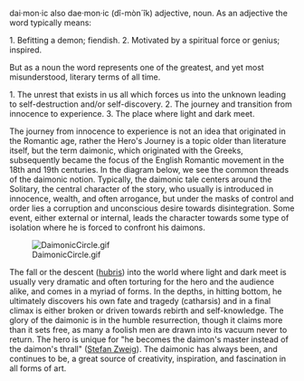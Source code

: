 dai·mon·ic also dae·mon·ic (dî-mòn´îk) adjective, noun. As an adjective the word typically means: 

1. Befitting a demon; fiendish. 
2. Motivated by a spiritual force or genius; inspired. 

But as a noun the word represents one of the greatest, and yet most misunderstood, literary terms of all time.

1. The unrest that exists in us all which forces us into the unknown leading to self-destruction and/or self-discovery.
2. The journey and transition from innocence to experience.
3. The place where light and dark meet.

The journey from innocence to experience is not an idea that originated in the Romantic age, rather the Hero's Journey is a topic older than literature itself, but the term daimonic, which originated with the Greeks, subsequently became the focus of the English Romantic movement in the 18th and 19th centuries. In the diagram below, we see the common threads of the daimonic notion. Typically, the daimonic tale centers around the Solitary, the central character of the story, who usually is introduced in innocence, wealth, and often arrogance, but under the masks of control and order lies a corruption and unconscious desire towards disintegration. Some event, either external or internal, leads the character towards some type of isolation where he is forced to confront his daimons. 

[[Image:DaimonicCircle.gif]]

The fall or the descent ([[hubris]]) into the world where light and dark meet is usually very dramatic and often torturing for the hero and the audience alike, and comes in a myriad of forms. In the depths, in hitting bottom, he ultimately discovers his own fate and tragedy (catharsis) and in a final climax is either broken or driven towards rebirth and self-knowledge. The glory of the daimonic is in the humble resurrection, though it claims more than it sets free, as many a foolish men are drawn into its vacuum never to return. The hero is unique for "he becomes the daimon's master instead of the daimon's thrall" ([[Stefan Zweig]]). The daimonic has always been, and continues to be, a great source of creativity, inspiration, and fascination in all forms of art.
